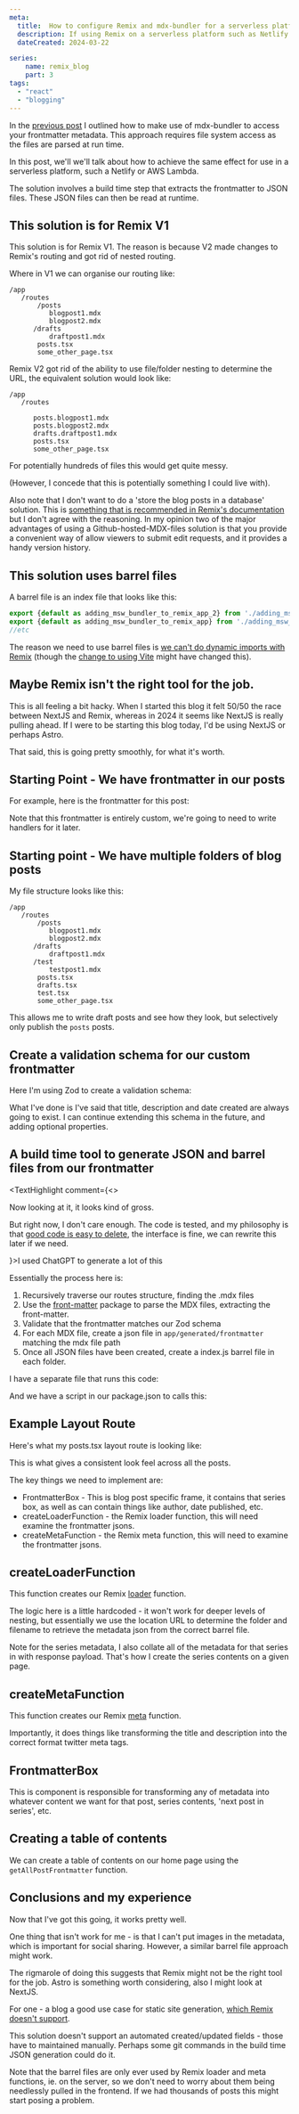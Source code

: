 ```yaml
---
meta:
  title:  How to configure Remix and mdx-bundler for a serverless platform - barrel files approach, Remix v1
  description: If using Remix on a serverless platform such as Netlify we can use a build time compilation and barrel files to access frontmatter metadata.
  dateCreated: 2024-03-22

series: 
    name: remix_blog
    part: 3
tags: 
  - "react"
  - "blogging"
---
```

   


In the [previous post](./adding_msw_bundler_to_remix_app) I outlined how to make use of mdx-bundler to access your frontmatter metadata. This approach requires file system access as the files are parsed at run time. 

In this post, we'll we'll talk about how to achieve the same effect for use in a serverless platform, such a Netlify or AWS Lambda. 


The solution involves a build time step that extracts the frontmatter to JSON files. These JSON files can then be read at runtime. 

## This solution is for Remix V1

This solution is for Remix V1. The reason is because V2 made changes to Remix's routing and got rid of nested routing. 

Where in V1 we can organise our routing like: 

```
/app 
   /routes 
       /posts
          blogpost1.mdx
          blogpost2.mdx
      /drafts
          draftpost1.mdx
       posts.tsx 
       some_other_page.tsx

```

Remix V2 got rid of the ability to use file/folder nesting to determine the URL, the equivalent solution would look like: 


```
/app 
   /routes 

      posts.blogpost1.mdx
      posts.blogpost2.mdx
      drafts.draftpost1.mdx
      posts.tsx 
      some_other_page.tsx

```

For potentially hundreds of files this would get quite messy. 

(However, I concede that this is potentially something I could live with). 

Also note that I don't want to do a 'store the blog posts in a database' solution. This is [something that is recommended in Remix's documentation](https://remix.run/docs/en/main/guides/mdx#example:~:text=Clearly%20this%20is,MDX%20Bundler.) but I don't agree with the reasoning. In my opinion two of the major advantages of using a Github-hosted-MDX-files solution is that you provide a convenient way of allow viewers to submit edit requests, and it provides a handy version history. 

## This solution uses barrel files

A barrel file is an index file that looks like this: 

```js
export {default as adding_msw_bundler_to_remix_app_2} from './adding_msw_bundler_to_remix_app_2.json';
export {default as adding_msw_bundler_to_remix_app} from './adding_msw_bundler_to_remix_app.json';
//etc
```

The reason we need to use barrel files is [we can't do dynamic imports with Remix](https://github.com/remix-run/remix/discussions/2936) (though the [change to using Vite](https://remix.run/blog/remix-heart-vite) might have changed this). 

## Maybe Remix isn't the right tool for the job. 

This is all feeling a bit hacky. When I started this blog it felt 50/50 the race between NextJS and Remix, whereas in 2024 it seems like NextJS is really pulling ahead. If I were to be starting this blog today, I'd be using NextJS or perhaps Astro. 

That said, this is going pretty smoothly, for what it's worth.

## Starting Point - We have frontmatter in our posts 

For example, here is the frontmatter for this post: 

<GithubPermalinkRsc permalink="https://github.com/dwjohnston/blacksheepcode/blob/24c6f3ef9d09f9e061226e19e78a4c8d1ee03710/app/routes/posts/adding_msw_bundler_to_remix_app_2.mdx#L1-L11"/>

Note that this frontmatter is entirely custom, we're going to need to write handlers for it later. 

## Starting point - We have multiple folders of blog posts 

My file structure looks like this: 

```
/app 
   /routes 
       /posts
          blogpost1.mdx
          blogpost2.mdx
      /drafts
          draftpost1.mdx
      /test 
          testpost1.mdx
       posts.tsx 
       drafts.tsx
       test.tsx
       some_other_page.tsx
```

This allows me to write draft posts and see how they look, but selectively only publish the `posts` posts. 

## Create a validation schema for our custom frontmatter

Here I'm using Zod to create a validation schema: 

<GithubPermalinkRsc permalink="https://github.com/dwjohnston/blacksheepcode/blob/24c6f3ef9d09f9e061226e19e78a4c8d1ee03710/utils/frontmatterTypings.ts#L1-L33"/>

What I've done is I've said that title, description and date created are always going to exist. I can continue extending this schema in the future, and adding optional properties. 


## A build time tool to generate JSON and barrel files from our frontmatter 

<GithubPermalinkRsc permalink="https://github.com/dwjohnston/blacksheepcode/blob/24c6f3ef9d09f9e061226e19e78a4c8d1ee03710/utils/extractFrontMatter.ts#L1-L109"/>

<TextHighlight comment={<>
 <p>Now looking at it, it looks kind of gross.</p>
 <p>But right now, I don't care enough. The code is tested, and my philosophy is that <a href="./well_designed_code_is_easy_to_delete">good code is easy to delete</a>, the interface is fine, we can rewrite this later if we need.</p></>}>I used ChatGPT to generate a lot of this</TextHighlight>

Essentially the process here is: 

1. Recursively traverse our routes structure, finding the .mdx files
2. Use the [front-matter](https://www.npmjs.com/package/front-matter) package to parse the MDX files, extracting the front-matter. 
3. Validate that the frontmatter matches our Zod schema
4. For each MDX file, create a json file in `app/generated/frontmatter` matching the mdx file path
5. Once all JSON files have been created, create a index.js barrel file in each folder. 

I have a separate file that runs this code: 

<GithubPermalinkRsc permalink="https://github.com/dwjohnston/blacksheepcode/blob/24c6f3ef9d09f9e061226e19e78a4c8d1ee03710/utils/extractFrontMatter.bin.ts#L1-L16"/>

And we have a script in our package.json to calls this: 

<GithubPermalinkRsc permalink="https://github.com/dwjohnston/blacksheepcode/blob/24c6f3ef9d09f9e061226e19e78a4c8d1ee03710/package.json#L12-L13"/>

## Example Layout Route

Here's what my posts.tsx layout route is looking like: 

<GithubPermalinkRsc permalink="https://github.com/dwjohnston/blacksheepcode/blob/73fc879238d86bcd78538344632ad5e4ee2c0d00/app/routes/posts.tsx#L1-L29"/>

This is what gives a consistent look feel across all the posts. 

The key things we need to implement are:

- FrontmatterBox - This is blog post specific frame, it contains that series box, as well as can contain things like author, date published, etc. 
- createLoaderFunction - the Remix loader function, this will need examine the frontmatter jsons.
- createMetaFunction - the Remix meta function, this will need to examine the frontmatter jsons. 

## createLoaderFunction 

This function creates our Remix [loader](https://remix.run/docs/en/1.19.3/route/loader) function.

<GithubPermalinkRsc permalink="https://github.com/dwjohnston/blacksheepcode/blob/73fc879238d86bcd78538344632ad5e4ee2c0d00/app/utils/blogPosts.tsx#L1-L84"/>

The logic here is a little hardcoded - it won't work for deeper levels of nesting, but essentially we use the location URL to determine the folder and filename to retrieve the metadata json from the correct barrel file. 

Note for the series metadata, I also collate all of the metadata for that series in with response payload. That's how I create the series contents on a given page. 

## createMetaFunction 

This function creates our Remix [meta](https://remix.run/docs/en/1.19.3/route/meta) function.

<GithubPermalinkRsc permalink="https://github.com/dwjohnston/blacksheepcode/blob/e3162ffa0b512a0079a41937b6dcaf85b971fd91/app/utils/blogPosts.tsx#L87-L115"/>

Importantly, it does things like transforming the title and description into the correct format twitter meta tags. 

## FrontmatterBox 

This is component is responsible for transforming any of metadata into whatever content we want for that post, series contents, 'next post in series', etc. 

<GithubPermalinkRsc permalink="https://github.com/dwjohnston/blacksheepcode/blob/e3162ffa0b512a0079a41937b6dcaf85b971fd91/app/components/FrontmatterBox/FrontmatterBox.tsx#L1-L96"/>

## Creating a table of contents

We can create a table of contents on our home page using the `getAllPostFrontmatter` function.

<GithubPermalinkRsc permalink="https://github.com/dwjohnston/blacksheepcode/blob/e3162ffa0b512a0079a41937b6dcaf85b971fd91/app/routes/index.tsx#L27-L29"/>

## Conclusions and my experience 

Now that I've got this going, it works pretty well. 

One thing that isn't work for me - is that I can't put images in the metadata, which is important for social sharing. However, a similar barrel file approach might work. 

The rigmarole of doing this suggests that Remix might not be the right tool for the job. Astro is something worth considering, also I might look at NextJS. 

For one - a blog a good use case for static site generation, [which Remix doesn't support](https://github.com/remix-run/remix/discussions/2796).

This solution doesn't support an automated created/updated fields - those have to maintained manually. Perhaps some git commands in the build time JSON generation could do it. 

Note that the barrel files are only ever used by Remix loader and meta functions, ie. on the server, so we don't need to worry about them being needlessly pulled in the frontend. If we had thousands of posts this might start posing a problem. 


